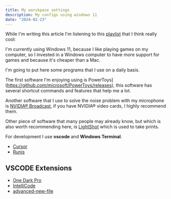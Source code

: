 ```yaml
---
title: My worskpace settings
description: My configs using windows 11
date: "2024-02-23"
---
```


While I'm writing this article I'm listening to this <a href="https://open.spotify.com/playlist/3eiBXiaeieNL6Kvqb8nAFM?si=ea64510f612049d3" target="blank">playlist</a> that I think really cool: 

I'm currently using Windows 11, because I like playing games on my computer, so I invested in a Windows computer to have more support for games and because it's cheaper than a Mac.

I'm going to put here some programs that I use on a daily basis. 

The first software I'm enjoying using is PowerToys](https://github.com/microsoft/PowerToys/releases), this software has several shortcut commands and features that help me a lot.

Another software that I use to solve the noise problem with my microphone is [NVIDIA® Broadcast](https://www.nvidia.com/pt-br/geforce/broadcasting/broadcast-app/), if you have NVIDIA® video cards, I highly recommend them.

Other piece of software that many people may already know, but which is also worth recommending here, is [LightShot](https://app.prntscr.com/pt-br/download.html) which is used to take prints.


For development I use <strong>vscode</strong> and <strong>Windows Terminal</strong>.

- [Cursor](https://google.com.br)
- [Runjs](https://runjs.app/)

## VSCODE Extensions

- [One Dark Pro](https://marketplace.visualstudio.com/items?itemName=zhuangtongfa.Material-theme)
- [IntelliCode](https://marketplace.visualstudio.com/items?itemName=VisualStudioExptTeam.vscodeintellicode)
- [advanced-new-file](https://marketplace.visualstudio.com/items?itemName=patbenatar.advanced-new-file)